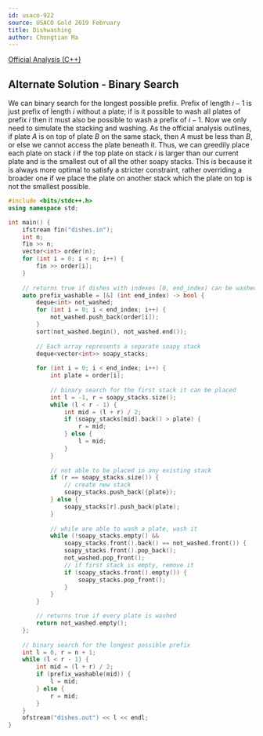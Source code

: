 ```yaml
---
id: usaco-922
source: USACO Gold 2019 February
title: Dishwashing
author: Chongtian Ma
---
```


[Official Analysis (C++)](http://www.usaco.org/current/data/sol_dishes_gold_feb19.html)

## Alternate Solution - Binary Search

We can binary search for the longest possible prefix. Prefix of length $i-1$ is just prefix of length $i$ without a plate; if is it possible to wash all plates of prefix $i$ then it must also be possible to wash a prefix of $i-1$. Now we only need to simulate the stacking and washing. As the official analysis outlines, if plate $A$ is on top of plate $B$ on the same stack, then $A$ must be less than $B$, or else we cannot access the plate beneath it. Thus, we can greedily place each plate on stack $i$ if the top plate on stack $i$ is larger than our current plate and is the smallest out of all the other soapy stacks. This is because it is always more optimal to satisfy a stricter constraint, rather overriding a broader one if we place the plate on another stack which the plate on top is not the smallest possible.

<LanguageSection>

<CPPSection>

```cpp
#include <bits/stdc++.h>
using namespace std;

int main() {
	ifstream fin("dishes.in");
	int n; 
	fin >> n;
	vector<int> order(n);
	for (int i = 0; i < n; i++) {
		fin >> order[i];
	}
	
	// returns true if dishes with indexes [0, end_index) can be washed
	auto prefix_washable = [&] (int end_index) -> bool {
		deque<int> not_washed;
		for (int i = 0; i < end_index; i++) {
			not_washed.push_back(order[i]);
		}
		sort(not_washed.begin(), not_washed.end());
		
		// Each array represents a separate soapy stack
		deque<vector<int>> soapy_stacks;
		
		for (int i = 0; i < end_index; i++) {
			int plate = order[i];
			
			// binary search for the first stack it can be placed
			int l = -1, r = soapy_stacks.size();
			while (l < r - 1) {
				int mid = (l + r) / 2;
				if (soapy_stacks[mid].back() > plate) {
					r = mid;
				} else {
					l = mid;
				}
			}
			
			// not able to be placed in any existing stack 
			if (r == soapy_stacks.size()) {
				// create new stack
				soapy_stacks.push_back({plate});
			} else {
				soapy_stacks[r].push_back(plate);
			}
			
			// while are able to wash a plate, wash it
			while (!soapy_stacks.empty() && 
				soapy_stacks.front().back() == not_washed.front()) {
				soapy_stacks.front().pop_back();
				not_washed.pop_front();
				// if first stack is empty, remove it
				if (soapy_stacks.front().empty()) {
					soapy_stacks.pop_front();
				}
			}
		}

		// returns true if every plate is washed
		return not_washed.empty();
	};
	
	// binary search for the longest possible prefix
	int l = 0, r = n + 1;
	while (l < r - 1) {
		int mid = (l + r) / 2;
		if (prefix_washable(mid)) {
			l = mid;
		} else {
			r = mid;
		}
	}
	ofstream("dishes.out") << l << endl;
}
```

</CPPSection>

</LanguageSection>
